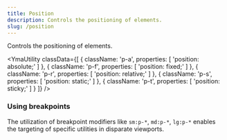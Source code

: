 ```yaml
---
title: Position
description: Controls the positioning of elements.
slug: /position
---
```



Controls the positioning of elements.

<YmaUtility
  classData={[
    {
      className: 'p-a',
      properties: [
        'position: absolute;'
      ]
    },
    {
      className: 'p-f',
      properties: [
        'position: fixed;'
      ]
    },
    {
      className: 'p-r',
      properties: [
        'position: relative;'
      ]
    },
    {
      className: 'p-s',
      properties: [
        'position: static;'
      ]
    },
    {
      className: 'p-t',
      properties: [
        'position: sticky;'
      ]
    }
  ]}
/>

### Using breakpoints

The utilization of breakpoint modifiers like `sm:p-*`, `md:p-*`, `lg:p-*` enables the targeting of specific utilities in disparate viewports.